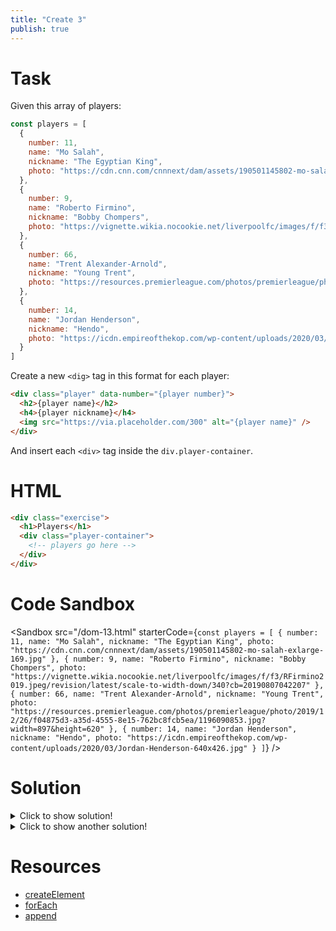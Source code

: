 ```yaml
---
title: "Create 3"
publish: true
---
```


# Task

Given this array of players:

```js
const players = [
  {
    number: 11,
    name: "Mo Salah",
    nickname: "The Egyptian King",
    photo: "https://cdn.cnn.com/cnnnext/dam/assets/190501145802-mo-salah-exlarge-169.jpg"
  },
  {
    number: 9,
    name: "Roberto Firmino",
    nickname: "Bobby Chompers",
    photo: "https://vignette.wikia.nocookie.net/liverpoolfc/images/f/f3/RFirmino2019.jpeg/revision/latest/scale-to-width-down/340?cb=20190807042207"
  },
  {
    number: 66,
    name: "Trent Alexander-Arnold",
    nickname: "Young Trent",
    photo: "https://resources.premierleague.com/photos/premierleague/photo/2019/12/26/f04875d3-a35d-4555-8e15-762bc8fcb5ea/1196090853.jpg?width=897&height=620"
  },
  {
    number: 14,
    name: "Jordan Henderson",
    nickname: "Hendo",
    photo: "https://icdn.empireofthekop.com/wp-content/uploads/2020/03/Jordan-Henderson-640x426.jpg"
  }
]
```

Create a new `<dig>` tag in this format for each player:

```html
<div class="player" data-number="{player number}">
  <h2>{player name}</h2>
  <h4>{player nickname}</h4>
  <img src="https://via.placeholder.com/300" alt="{player name}" />
</div>
```

And insert each `<div>` tag inside the `div.player-container`.

# HTML

```html
<div class="exercise">
  <h1>Players</h1>
  <div class="player-container">
    <!-- players go here -->
  </div>
</div>
```

# Code Sandbox
<Sandbox
  src="/dom-13.html"
  starterCode={`const players = [
  {
    number: 11,
    name: "Mo Salah",
    nickname: "The Egyptian King",
    photo: "https://cdn.cnn.com/cnnnext/dam/assets/190501145802-mo-salah-exlarge-169.jpg"
  },
  {
    number: 9,
    name: "Roberto Firmino",
    nickname: "Bobby Chompers",
    photo: "https://vignette.wikia.nocookie.net/liverpoolfc/images/f/f3/RFirmino2019.jpeg/revision/latest/scale-to-width-down/340?cb=20190807042207"
  },
  {
    number: 66,
    name: "Trent Alexander-Arnold",
    nickname: "Young Trent",
    photo: "https://resources.premierleague.com/photos/premierleague/photo/2019/12/26/f04875d3-a35d-4555-8e15-762bc8fcb5ea/1196090853.jpg?width=897&height=620"
  },
  {
    number: 14,
    name: "Jordan Henderson",
    nickname: "Hendo",
    photo: "https://icdn.empireofthekop.com/wp-content/uploads/2020/03/Jordan-Henderson-640x426.jpg"
  }
]`}
/>

# Solution

<details>
  <summary>Click to show solution!</summary>

```javascript
const players = [
  {
    number: 11,
    name: "Mo Salah",
    nickname: "The Egyptian King",
    photo: "https://cdn.cnn.com/cnnnext/dam/assets/190501145802-mo-salah-exlarge-169.jpg"
  },
  {
    number: 9,
    name: "Roberto Firmino",
    nickname: "Bobby Chompers",
    photo: "https://vignette.wikia.nocookie.net/liverpoolfc/images/f/f3/RFirmino2019.jpeg/revision/latest/scale-to-width-down/340?cb=20190807042207"
  },
  {
    number: 66,
    name: "Trent Alexander-Arnold",
    nickname: "Young Trent",
    photo: "https://resources.premierleague.com/photos/premierleague/photo/2019/12/26/f04875d3-a35d-4555-8e15-762bc8fcb5ea/1196090853.jpg?width=897&height=620"
  },
  {
    number: 14,
    name: "Jordan Henderson",
    nickname: "Hendo",
    photo: "https://icdn.empireofthekop.com/wp-content/uploads/2020/03/Jordan-Henderson-640x426.jpg"
  }
]

const playerContainer = document.querySelector(".player-container")

players.forEach(function(player) {
  const playerDiv = document.createElement("div")
  playerDiv.className = "player"
  playerDiv.dataset.number = player.number
  playerDiv.innerHTML = `
  <h2>${player.name}</h2>
  <h4>${player.nickname}</h4>
  <img src="${player.photo}" alt="${player.name}" />
  `
  playerContainer.append(playerDiv)
})
```

</details>


<details>
  <summary>Click to show another solution!</summary>

```javascript
const players = [
  {
    number: 11,
    name: "Mo Salah",
    nickname: "The Egyptian King",
    photo: "https://cdn.cnn.com/cnnnext/dam/assets/190501145802-mo-salah-exlarge-169.jpg"
  },
  {
    number: 9,
    name: "Roberto Firmino",
    nickname: "Bobby Chompers",
    photo: "https://vignette.wikia.nocookie.net/liverpoolfc/images/f/f3/RFirmino2019.jpeg/revision/latest/scale-to-width-down/340?cb=20190807042207"
  },
  {
    number: 66,
    name: "Trent Alexander-Arnold",
    nickname: "Young Trent",
    photo: "https://resources.premierleague.com/photos/premierleague/photo/2019/12/26/f04875d3-a35d-4555-8e15-762bc8fcb5ea/1196090853.jpg?width=897&height=620"
  },
  {
    number: 14,
    name: "Jordan Henderson",
    nickname: "Hendo",
    photo: "https://icdn.empireofthekop.com/wp-content/uploads/2020/03/Jordan-Henderson-640x426.jpg"
  }
]

const playerContainer = document.querySelector(".player-container")

players.forEach(function(player) {
  const playerDiv = document.createElement("div")
  playerDiv.className = "player"
  playerDiv.dataset.number = player.number

  const h2 = document.createElement("h2")
  h2.textContent = player.name

  const h4 = document.createElement("h4")
  h4.textContent = player.nickname

  const img = document.createElement("img")
  img.src = player.photo
  img.alt = player.name

  playerDiv.append(h2, h4, img)

  playerContainer.append(playerDiv)
})
```

</details>

# Resources

- [createElement](https://developer.mozilla.org/en-US/docs/Web/API/Document/createElement)
- [forEach](https://developer.mozilla.org/en-US/docs/Web/JavaScript/Reference/Global_Objects/Array/forEach)
- [append](https://developer.mozilla.org/en-US/docs/Web/API/ParentNode/append)
